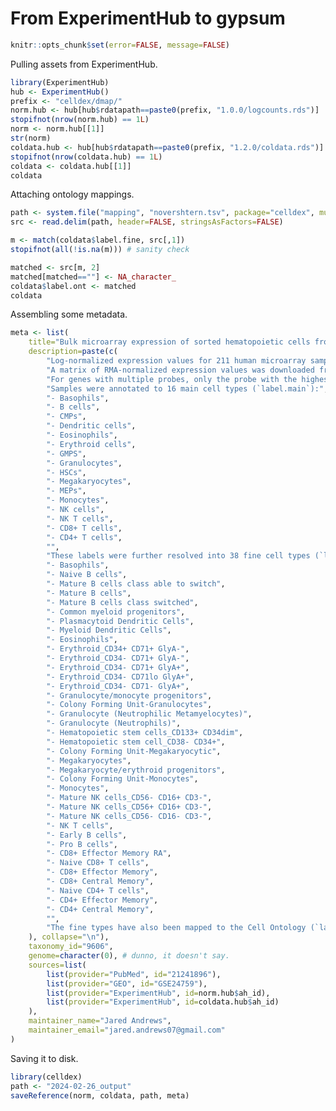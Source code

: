 # From ExperimentHub to gypsum

```r
knitr::opts_chunk$set(error=FALSE, message=FALSE)
```

Pulling assets from ExperimentHub.

```r
library(ExperimentHub)
hub <- ExperimentHub()
prefix <- "celldex/dmap/"
norm.hub <- hub[hub$rdatapath==paste0(prefix, "1.0.0/logcounts.rds")]
stopifnot(nrow(norm.hub) == 1L)
norm <- norm.hub[[1]]
str(norm)
coldata.hub <- hub[hub$rdatapath==paste0(prefix, "1.2.0/coldata.rds")] # fixed umlaut.
stopifnot(nrow(coldata.hub) == 1L)
coldata <- coldata.hub[[1]]
coldata
```

Attaching ontology mappings.

```r
path <- system.file("mapping", "novershtern.tsv", package="celldex", mustWork=TRUE)
src <- read.delim(path, header=FALSE, stringsAsFactors=FALSE)

m <- match(coldata$label.fine, src[,1])
stopifnot(all(!is.na(m))) # sanity check

matched <- src[m, 2]
matched[matched==""] <- NA_character_
coldata$label.ont <- matched
coldata
```

Assembling some metadata.

```r
meta <- list(
    title="Bulk microarray expression of sorted hematopoietic cells from Novershtern et al.",
    description=paste(c(
        "Log-normalized expression values for 211 human microarray samples from Novershtern et al. (2011).",
        "A matrix of RMA-normalized expression values was downloaded from GEO using the accession GSE24759.",
        "For genes with multiple probes, only the probe with the highest average expression was retained.",
        "Samples were annotated to 16 main cell types (`label.main`):",
        "- Basophils",
        "- B cells",
        "- CMPs",
        "- Dendritic cells",
        "- Eosinophils",
        "- Erythroid cells",
        "- GMPS",
        "- Granulocytes",
        "- HSCs",
        "- Megakaryocytes",
        "- MEPs",
        "- Monocytes",
        "- NK cells",
        "- NK T cells",
        "- CD8+ T cells",
        "- CD4+ T cells",
        "",
        "These labels were further resolved into 38 fine cell types (`label.fine`):",
        "- Basophils",
        "- Naive B cells",
        "- Mature B cells class able to switch",
        "- Mature B cells",
        "- Mature B cells class switched",
        "- Common myeloid progenitors",
        "- Plasmacytoid Dendritic Cells",
        "- Myeloid Dendritic Cells",
        "- Eosinophils",
        "- Erythroid_CD34+ CD71+ GlyA-",
        "- Erythroid_CD34- CD71+ GlyA-",
        "- Erythroid_CD34- CD71+ GlyA+",
        "- Erythroid_CD34- CD71lo GlyA+",
        "- Erythroid_CD34- CD71- GlyA+",
        "- Granulocyte/monocyte progenitors",
        "- Colony Forming Unit-Granulocytes",
        "- Granulocyte (Neutrophilic Metamyelocytes)",
        "- Granulocyte (Neutrophils)",
        "- Hematopoietic stem cells_CD133+ CD34dim",
        "- Hematopoietic stem cell_CD38- CD34+",
        "- Colony Forming Unit-Megakaryocytic",
        "- Megakaryocytes",
        "- Megakaryocyte/erythroid progenitors",
        "- Colony Forming Unit-Monocytes",
        "- Monocytes",
        "- Mature NK cells_CD56- CD16+ CD3-",
        "- Mature NK cells_CD56+ CD16+ CD3-",
        "- Mature NK cells_CD56- CD16- CD3-",
        "- NK T cells",
        "- Early B cells",
        "- Pro B cells",
        "- CD8+ Effector Memory RA",
        "- Naive CD8+ T cells",
        "- CD8+ Effector Memory",
        "- CD8+ Central Memory",
        "- Naive CD4+ T cells",
        "- CD4+ Effector Memory",
        "- CD4+ Central Memory",
        "",
        "The fine types have also been mapped to the Cell Ontology (`label.ont`)."
    ), collapse="\n"),
    taxonomy_id="9606",
    genome=character(0), # dunno, it doesn't say.
    sources=list(
        list(provider="PubMed", id="21241896"),
        list(provider="GEO", id="GSE24759"),
        list(provider="ExperimentHub", id=norm.hub$ah_id),
        list(provider="ExperimentHub", id=coldata.hub$ah_id)
    ),
    maintainer_name="Jared Andrews",
    maintainer_email="jared.andrews07@gmail.com"
)
```

Saving it to disk.

```r
library(celldex)
path <- "2024-02-26_output"
saveReference(norm, coldata, path, meta)
```
